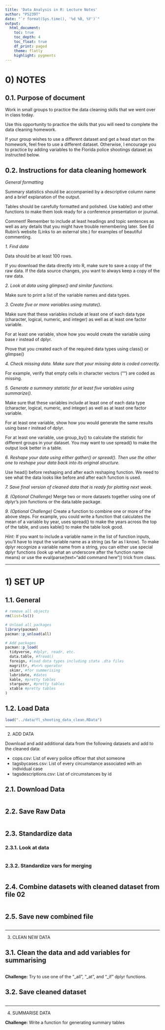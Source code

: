 ```yaml
---
title: 'Data Analysis in R: Lecture Notes'
author: "PS239T"
date: "`r format(Sys.time(), '%d %B, %Y')`"
output:
  html_document:
    toc: true
    toc_depth: 4
    toc_float: true
    df_print: paged
    theme: flatly
    highlight: pygments
---
```



# 0) NOTES

## 0.1. Purpose of document 

Work in small groups to practice the data cleaning skills that we went over in class today. 

Use this opportunity to practice the skills that you will need to complete the data cleaning homework. 

If your group wishes to use a different dataset and get a head start on the homework, feel free to use a different dataset. Otherwise, I encourage you to practice by adding variables to the Florida police shootings dataset as instructed below. 


## 0.2. Instructions for data cleaning homework 

*General formatting*

Summary statistics should be accompanied by a descriptive column name and a brief explanation of the output.

Tables should be carefully formatted and polished. Use kable() and other functions to make them look ready for a conference presentation or journal. 

Comment! Remember to include at least headings and topic sentences as well as any details that you might have trouble remembering later. See Ed Rubin's website (Links to an external site.) for examples of beautiful commenting. 

*1. Find data*

Data should be at least 100 rows. 

If you download the data directly into R, make sure to save a copy of the raw data. If the data source changes, you want to always keep a copy of the raw data.

*2. Look at data using glimpse() and similar functions.*

Make sure to print a list of the variable names and data types. 

*3. Create five or more variables using mutate().*

Make sure that these variables include at least one of each data type (character, logical, numeric, and integer) as well as at least one factor variable. 

For at least one variable, show how you would create the variable using base r instead of dplyr. 

Prove that you created each of the required data types using class() or glimpse()

*4. Check missing data. Make sure that your missing data is coded correctly.* 

For example, verify that empty cells in character vectors ("") are coded as missing. 

*5. Generate a summary statistic for at least five variables using summarize().*

Make sure that these variables include at least one of each data type (character, logical, numeric, and integer) as well as at least one factor variable. 

For at least one variable, show how you would generate the same results using base r instead of dplyr. 

For at least one variable, use group_by() to calculate the statistic for different groups in your dataset. You may want to use spread() to make the output look better in a table. 

*6. Reshape your data using either gather() or spread(). Then use the other one to reshape your data back into its original  structure.*

Use head() before reshaping and after each reshaping function. We need to see what the data looks like before and after each function is used. 

*7. Save final version of cleaned data that is ready for plotting next week.* 

*8. (Optional Challenge)* Merge two or more datasets together using one of dplyr's join functions or the data.table package.

*9. (Optional Challenge)* Create a function to combine one or more of the above steps. For example, you could write a function that calculates the mean of a variable by year, uses spread() to make the years across the top of the table, and uses kable() to make the table look good.

*Hint:* If you want to include a variable name in the list of function inputs, you'll have to input the variable name as a string (as far as I know). To make dplyr recognize a variable name from a string, you can either use special dplyr functions (look up what an underscore after the function name means) or use the eval(parse(text="add command here")) trick from class. 



**********************************************************

# 1) SET UP 

## 1.1. General 

```r
# remove all objects
rm(list=ls())

# Unload all packages 
library(pacman)
pacman::p_unload(all)

# Add packages 
pacman::p_load(
  tidyverse, #dplyr, readr, etc.
  data.table, #fread() 
  foreign, #load data types including stata .dta files 
  magrittr, #%<>% operator
  skimr, #for summerising
  lubridate, #dates
  kable, #pretty tables
  stargazer, #pretty tables 
  xtable #pretty tables 
)
```

## 1.2. Load Data 

```r
load("../data/fl_shooting_data_clean.RData")
```

**********************************************************

2) ADD DATA

Download and add additional data from the following datasets and add to the cleaned data: 

* cops.csv: List of every police officer that shot someone
* tagsbycases.csv: List of every circumstance associated with an individual case
* tagsdescriptions.csv: List of circumstances by id

## 2.1. Download Data 
```r

```

## 2.2. Save Raw Data
```r

```

## 2.3. Standardize data

### 2.3.1. Look at data 
```r

```

### 2.3.2. Standardize vars for merging
```r

```

## 2.4. Combine datasets with cleaned dataset from file 02
```r

```

## 2.5. Save new combined file 
```r

```


**********************************************************

3) CLEAN NEW DATA

## 3.1. Clean the data and add variables for summarising 
```r

```

**Challenge:** Try to use one of the "_all", "_at", and "_if" dplyr functions. 

## 3.2. Save cleaned dataset 
```r

```


**********************************************************

4) SUMMARISE DATA

**Challenge:** Write a function for generating summary tables 

```r

```



